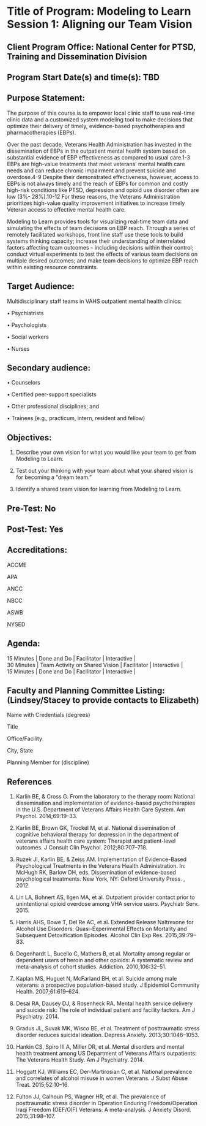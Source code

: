 
# Title of Program: Modeling to Learn Session 1: Aligning our Team Vision

## Client Program Office: National Center for PTSD, Training and Dissemination Division

## Program Start Date(s) and time(s): TBD

## Purpose Statement:  

The purpose of this course is to empower local clinic staff to use real-time clinic data and a customized system modeling tool to make decisions that optimize their delivery of timely, evidence-based psychotherapies and pharmacotherapies (EBPs).

Over the past decade, Veterans Health Administration has invested in the dissemination of EBPs in the outpatient mental health system based on substantial evidence of EBP effectiveness as compared to usual care.1-3 EBPs are high-value treatments that meet veterans’ mental health care needs and can reduce chronic impairment and prevent suicide and overdose.4-9 Despite their demonstrated effectiveness, however, access to EBPs is not always timely and the reach of EBPs for common and costly high-risk conditions like PTSD, depression and opioid use disorder often are low (3%- 28%).10-12 For these reasons, the Veterans Administration prioritizes high-value quality improvement initiatives to increase timely Veteran access to effective mental health care.

Modeling to Learn provides tools for visualizing real-time team data and simulating the effects of team decisions on EBP reach. Through a series of remotely facilitated workshops, front line staff use these tools to build systems thinking capacity; increase their understanding of interrelated factors affecting team outcomes – including decisions within their control; conduct virtual experiments to test the effects of various team decisions on multiple desired outcomes; and make team decisions to optimize EBP reach within existing resource constraints.

## Target Audience: 

Multidisciplinary staff teams in VAHS outpatient mental health clinics:

•	Psychiatrists

•	Psychologists

•	Social workers

•	Nurses

## Secondary audience:

•	Counselors

•	Certified peer-support specialists

•	Other professional disciplines; and 

•	Trainees (e.g., practicum, intern, resident and fellow)

## Objectives: 

1.	Describe your own vision for what you would like your team to get from Modeling to Learn.

2.	Test out your thinking with your team about what your shared vision is for becoming a "dream team."

3.	Identify a shared team vision for learning from Modeling to Learn.

## Pre-Test: No

## Post-Test: Yes

## Accreditations: 

ACCME

APA

ANCC

NBCC

ASWB

NYSED

## Agenda: 
  
| 15 Minutes | Done and Do	| Facilitator	| Interactive |

| 30 Minutes	| Team Activity on Shared Vision | Facilitator | Interactive |

| 15 Minutes	| Done and Do	| Facilitator	| Interactive |

## Faculty and Planning Committee Listing: (Lindsey/Stacey to provide contacts to Elizabeth)

Name with Credentials (degrees)

Title

Office/Facility

City, State 

Planning Member for (discipline)

## References

1.	Karlin BE, & Cross G. From the laboratory to the therapy room: National dissemination and implementation of evidence-based psychotherapies in the U.S. Department of Veterans Affairs Health Care System. Am Psychol. 2014;69:19–33.

2.	Karlin BE, Brown GK, Trockel M, et al. National dissemination of cognitive behavioral therapy for depression in the department of veterans affairs health care system: Therapist and patient-level outcomes. J Consult Clin Psychol. 2012;80:707–718.

3.	Ruzek JI, Karlin BE, & Zeiss AM. Implementation of Evidence-Based Psychological Treatments in the Veterans Health Administration. In: McHugh RK, Barlow DH, eds. Dissemination of evidence-based psychological treatments. New York, NY: Oxford University Press. , 2012.

4.	Lin LA, Bohnert AS, Ilgen MA, et al. Outpatient provider contact prior to unintentional opioid overdose among VHA service users. Psychiatr Serv. 2015.

5.	Harris AHS, Bowe T, Del Re AC, et al. Extended Release Naltrexone for Alcohol Use Disorders: Quasi-Experimental Effects on Mortality and Subsequent Detoxification Episodes. Alcohol Clin Exp Res. 2015;39:79–83.

6.	Degenhardt L, Bucello C, Mathers B, et al. Mortality among regular or dependent users of heroin and other opioids: A systematic review and meta-analysis of cohort studies. Addiction. 2010;106:32–51.

7.	Kaplan MS, Huguet N, McFarland BH, et al. Suicide among male veterans: a prospective population-based study. J Epidemiol Community Health. 2007;61:619–624.

8.	Desai RA, Dausey DJ, & Rosenheck RA. Mental health service delivery and suicide risk: The role of individual patient and facility factors. Am J Psychiatry. 2014.

9.	Gradus JL, Suvak MK, Wisco BE, et al. Treatment of posttraumatic stress disorder reduces suicidal ideation. Depress Anxiety. 2013;30:1046–1053.

10.	Hankin CS, Spiro III A, Miller DR, et al. Mental disorders and mental health treatment among US Department of Veterans Affairs outpatients: The Veterans Health Study. Am J Psychiatry. 2014.

11.	Hoggatt KJ, Williams EC, Der-Martirosian C, et al. National prevalence and correlates of alcohol misuse in women Veterans. J Subst Abuse Treat. 2015;52:10–16.

12.	Fulton JJ, Calhoun PS, Wagner HR, et al. The prevalence of posttraumatic stress disorder in Operation Enduring Freedom/Operation Iraqi Freedom (OEF/OIF) Veterans: A meta-analysis. J Anxiety Disord. 2015;31:98–107.
